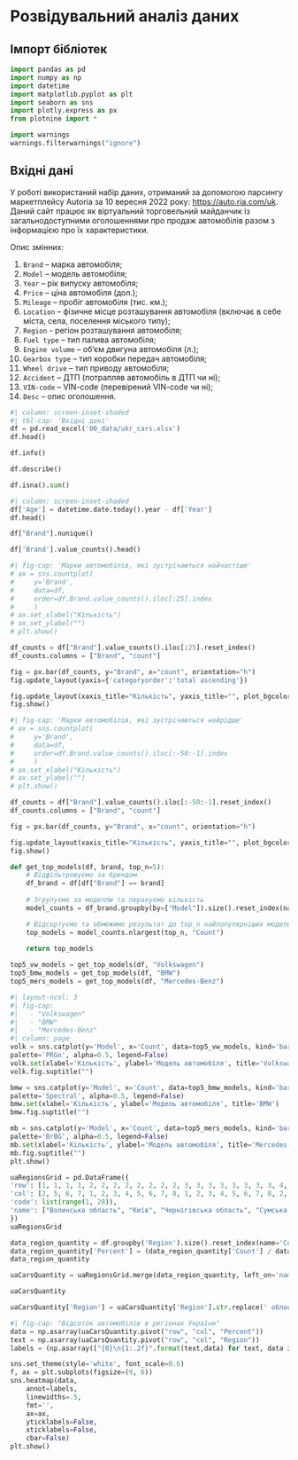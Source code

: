 # Розвідувальний аналіз даних

## Імпорт бібліотек

```python
import pandas as pd
import numpy as np
import datetime
import matplotlib.pyplot as plt
import seaborn as sns
import plotly.express as px
from plotnine import *

import warnings
warnings.filterwarnings("ignore")
```

## Вхідні дані

У роботі використаний набір даних, отриманий за допомогою парсингу маркетплейсу Autoria за 10 вересня 2022 року: <https://auto.ria.com/uk>. Даний сайт працює як віртуальний торговельний майданчик із загальнодоступними оголошеннями про продаж автомобілів разом з інформацією про їх характеристики.

Опис змінних:

1. `Brand` – марка автомобіля;
1. `Model` – модель автомобіля;
1. `Year` – рік випуску автомобіля;
1. `Price` – ціна автомобіля (дол.);
1. `Mileage` – пробіг автомобіля (тис. км.);
1. `Location` – фізичне місце розташування автомобіля (включає в себе міста, села, поселення міського типу);
1. `Region` - регіон розташування автомобіля;
1. `Fuel type` – тип палива автомобіля;
1. `Engine volume` – об‘єм двигуна автомобіля (л.);
1. `Gearbox type` – тип коробки передач автомобіля;
1. `Wheel drive` – тип приводу автомобіля;
1. `Accident` – ДТП (потрапляв автомобіль в ДТП чи ні);
1. `VIN-code` – VIN-code (перевірений VIN-code чи ні);
1. `Desc` – опис оголошення.

```python
#| column: screen-inset-shaded
#| tbl-cap: 'Вхідні дані'
df = pd.read_excel('00_data/ukr_cars.xlsx')
df.head()
```

```python
df.info()
```

```python
df.describe()
```

```python
df.isna().sum()
```

```python
#| column: screen-inset-shaded
df['Age'] = datetime.date.today().year - df['Year']
df.head()
```

```python
df["Brand"].nunique()
```


```python
df['Brand'].value_counts().head()
```

```python
#| fig-cap: 'Марки автомобілів, які зустрічаються найчастіше'
# ax = sns.countplot(
#     y='Brand',
#     data=df,
#     order=df.Brand.value_counts().iloc[:25].index
#     )
# ax.set_xlabel("Кількість")
# ax.set_ylabel("")
# plt.show()

df_counts = df["Brand"].value_counts().iloc[:25].reset_index()
df_counts.columns = ["Brand", "count"]

fig = px.bar(df_counts, y="Brand", x="count", orientation="h")
fig.update_layout(yaxis={'categoryorder':'total ascending'})

fig.update_layout(xaxis_title="Кількість", yaxis_title="", plot_bgcolor='rgba(0,0,0,0)')
fig.show()
```

```python
#| fig-cap: 'Марки автомобілів, які зустрічаються найрідше'
# ax = sns.countplot(
#     y='Brand',
#     data=df,
#     order=df.Brand.value_counts().iloc[:-50:-1].index
#     )
# ax.set_xlabel("Кількість")
# ax.set_ylabel("")
# plt.show()

df_counts = df["Brand"].value_counts().iloc[:-50:-1].reset_index()
df_counts.columns = ["Brand", "count"]

fig = px.bar(df_counts, y="Brand", x="count", orientation="h")

fig.update_layout(xaxis_title="Кількість", yaxis_title="", plot_bgcolor='rgba(0,0,0,0)')
fig.show()
```

```python
def get_top_models(df, brand, top_n=5):
    # Відфільтровуємо за брендом
    df_brand = df[df["Brand"] == brand]
    
    # Згрупуємо за моделлю та порахуємо кількість
    model_counts = df_brand.groupby(by=["Model"]).size().reset_index(name="Count")

    # Відсортуємо та обмежимо результат до top_n найпопулярніших моделей
    top_models = model_counts.nlargest(top_n, "Count")
    
    return top_models
```

```python
top5_vw_models = get_top_models(df, "Volkswagen")
top5_bmw_models = get_top_models(df, "BMW")
top5_mers_models = get_top_models(df, "Mercedes-Benz")
```


```python
#| layout-ncol: 3
#| fig-cap: 
#|   - "Volkswagen"
#|   - "BMW"
#|   - "Mercedes-Benz"
#| column: page
volk = sns.catplot(y='Model', x='Count', data=top5_vw_models, kind='bar',
palette='PRGn', alpha=0.5, legend=False)
volk.set(xlabel='Кількість', ylabel='Модель автомобіля', title='Volkswagen')
volk.fig.suptitle("")

bmw = sns.catplot(y='Model', x='Count', data=top5_bmw_models, kind='bar',
palette='Spectral', alpha=0.5, legend=False)
bmw.set(xlabel='Кількість', ylabel='Модель автомобіля', title='BMW')
bmw.fig.suptitle("")

mb = sns.catplot(y='Model', x='Count', data=top5_mers_models, kind='bar',
palette='BrBG', alpha=0.5, legend=False)
mb.set(xlabel='Кількість', ylabel='Модель автомобіля', title='Mercedes-Benz')
mb.fig.suptitle("")
plt.show()
```


```python
uaRegionsGrid = pd.DataFrame({
'row': [1, 1, 1, 1, 2, 2, 2, 2, 2, 2, 2, 2, 3, 3, 3, 3, 3, 3, 3, 3, 4, 4, 4, 4, 4, 5, 5],
'col': [2, 5, 6, 7, 1, 2, 3, 4, 5, 6, 7, 8, 1, 2, 3, 4, 5, 6, 7, 8, 2, 5, 6, 7, 4, 6, 5],
'code': list(range(1, 28)),
'name': ["Волинська область", "Київ", "Чернігівська область", "Сумська область", "Львівська область", "Тернопільська область", "Рівненська область", "Житомирська область", "Київська область", "Полтавська область", "Харківська область", "Луганська область", "Закарпатська область", "Івано-Франківська область", "Хмельницька область", "Вінницька область", "Черкаська область", "Кіровоградська область", "Дніпропетровська область", "Донецька область", "Чернівецька область", "Миколаївська область", "Херсонська область", "Запорізька область", "Одеська область", "АР Крим", "м. Севастополь"]
})
uaRegionsGrid
```


```python
data_region_quantity = df.groupby('Region').size().reset_index(name='Count')
data_region_quantity['Percent'] = (data_region_quantity['Count'] / data_region_quantity['Count'].sum()) * 100
data_region_quantity
```


```python
uaCarsQuantity = uaRegionsGrid.merge(data_region_quantity, left_on='name', right_on='Region', how='left')

uaCarsQuantity
```

```python
uaCarsQuantity['Region'] = uaCarsQuantity['Region'].str.replace(' область', '')
```

```python
#| fig-cap: "Відсоток автомобілів в регіонах України"
data = np.asarray(uaCarsQuantity.pivot("row", "col", "Percent"))
text = np.asarray(uaCarsQuantity.pivot("row", "col", "Region"))
labels = (np.asarray(["{0}\n{1:.2f}".format(text,data) for text, data in zip(text.flatten(), data.flatten())])).reshape(5,8)

sns.set_theme(style='white', font_scale=0.6)
f, ax = plt.subplots(figsize=(9, 6))
sns.heatmap(data,
    annot=labels,
    linewidths=.5,
    fmt='',
    ax=ax,
    yticklabels=False,
    xticklabels=False,
    cbar=False)
plt.show()
```